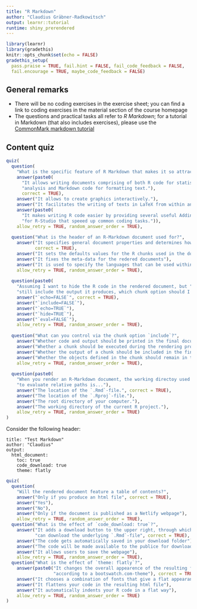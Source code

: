 ```yaml
---
title: "R Markdown"
author: "Claudius Gräbner-Radkowitsch"
output: learnr::tutorial
runtime: shiny_prerendered
---
```


```r
library(learnr)
library(gradethis)
knitr::opts_chunk$set(echo = FALSE)
gradethis_setup(
  pass.praise = TRUE, fail.hint = FALSE, fail_code_feedback = FALSE,
  fail.encourage = TRUE, maybe_code_feedback = FALSE)
```

## General remarks

* There will be no coding exercises in the exercise sheet; you can find a link 
to coding exercises in the material section of the course homepage
* The questions and practical tasks all refer to *R Markdown*; for a tutorial 
in Markdown (that also includes exercises), please use the 
[CommonMark markdown tutorial](https://commonmark.org/help/tutorial/)

## Content quiz

```r
quiz(
  question(
    "What is the specific feature of R Markdown that makes it so attractive?", 
    answer(paste0(
      "It allows writing documents comprising of both R code for statistical ",
      "analysis and Markdown code for formatting text."), 
      correct = TRUE),
    answer("It allows to create graphics interactively."),
    answer("It facilitates the writing of texts in LaTeX from within an R project."),
    answer(paste0(
      "It makes writing R code easier by providing several useful Addins ", 
      "for R-Studio that speeed up common coding tasks.")),
    allow_retry = TRUE, random_answer_order = TRUE),
  
  question("What is the header of an R-Markdown document used for?",
    answer("It specifies general document properties and determines how the document gets rendered",
           correct = TRUE),
    answer("It sets the defaults values for the R chunks used in the document"),
    answer("It fixes the meta-data for the redered documents"),
    answer("It is used to specify the languages that can be used within the documents"),
    allow_retry = TRUE, random_answer_order = TRUE),
  
  question(paste0(
    "Assuming I want to hide the R code in the rendered document, but ", 
    "still include the output it produces, which chunk option should I use?"),
    answer("`echo=FALSE`", correct = TRUE),
    answer("`include=FALSE`"),
    answer("`echo=TRUE`"),
    answer("`hide=TRUE`"),
    answer("`eval=FALSE`"),
    allow_retry = TRUE, random_answer_order = TRUE),
  
  question("What can you control via the chunk option `include`?",
    answer("Whether code and output should be printed in the final documents", correct = TRUE),
    answer("Whether a chunk should be executed during the rendering process"),
    answer("Whether the output of a chunk should be included in the final documents"),
    answer("Whether the objects defined in the chunk should remain in the working environment"),
    allow_retry = TRUE, random_answer_order = TRUE),
  
  question(paste0(
    "When you render an R-Markdown document, the working directoy used " ,
    "to evaluate relative paths is..."),
    answer("The location of the `.Rmd`-file.", correct = TRUE),
    answer("The location of the `.Rproj`-file."),
    answer("The root directory of your computer."),
    answer("The working directory of the current R project."),
    allow_retry = TRUE, random_answer_order = TRUE)
)
```

Consider the following header:

```
title: "Test Markdown"
author: "Claudius"
output: 
  html_document:
    toc: true
    code_download: true
    theme: flatly
```

```r
quiz(
  question(
    "Will the rendered document feature a table of contents?",
    answer("Only if you produce an html file", correct = TRUE),
    answer("Yes"),
    answer("No"),
    answer("Only if the document is published as a Netlify webpage"),
    allow_retry = TRUE, random_answer_order = TRUE),
  question("What is the effect of `code_download: true`?",
    answer("It adds a download button to the upper right, through which you ", 
           "can download the underlying `.Rmd`-file", correct = TRUE),
    answer("The code gets automatically saved in your download folder"),
    answer("The code will be made available to the publice for download via CRAN"),
    answer("It allows users to save the webpage"),
    allow_retry = TRUE, random_answer_order = TRUE),
  question("What is the effect of `theme: flatly`?",
    answer(paste0("It changes the overall appearence of the resulting file ",
                  "according to a bootswatch.com-theme"), correct = TRUE),
    answer("It chooses a combination of fonts that give a flat appearance"),
    answer("It flattens your code in the resulting html file"),
    answer("It automatically indents your R code in a flat way"),
    allow_retry = TRUE, random_answer_order = TRUE)
)
```



